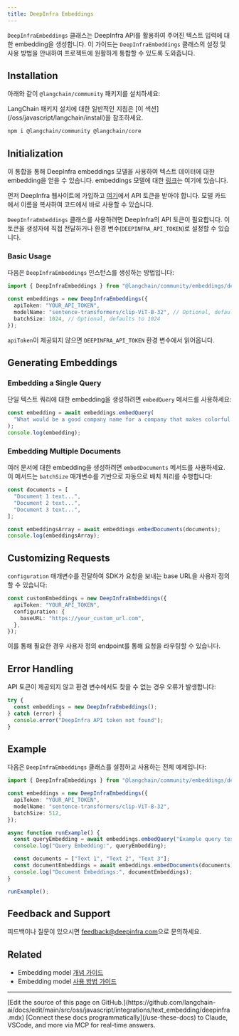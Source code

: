 ```yaml
---
title: DeepInfra Embeddings
---
```


`DeepInfraEmbeddings` 클래스는 DeepInfra API를 활용하여 주어진 텍스트 입력에 대한 embedding을 생성합니다. 이 가이드는 `DeepInfraEmbeddings` 클래스의 설정 및 사용 방법을 안내하여 프로젝트에 원활하게 통합할 수 있도록 도와줍니다.

## Installation

아래와 같이 `@langchain/community` 패키지를 설치하세요:

<Tip>
LangChain 패키지 설치에 대한 일반적인 지침은 [이 섹션](/oss/javascript/langchain/install)을 참조하세요.
</Tip>

```bash npm
npm i @langchain/community @langchain/core
```
## Initialization

이 통합을 통해 DeepInfra embeddings 모델을 사용하여 텍스트 데이터에 대한 embedding을 얻을 수 있습니다. embeddings 모델에 대한 [링크](https://deepinfra.com/models/embeddings)는 여기에 있습니다.

먼저 DeepInfra 웹사이트에 가입하고 [여기](https://deepinfra.com/dash/api_keys)에서 API 토큰을 받아야 합니다. 모델 카드에서 이름을 복사하여 코드에서 바로 사용할 수 있습니다.

`DeepInfraEmbeddings` 클래스를 사용하려면 DeepInfra의 API 토큰이 필요합니다. 이 토큰을 생성자에 직접 전달하거나 환경 변수(`DEEPINFRA_API_TOKEN`)로 설정할 수 있습니다.

### Basic Usage

다음은 `DeepInfraEmbeddings` 인스턴스를 생성하는 방법입니다:

```typescript
import { DeepInfraEmbeddings } from "@langchain/community/embeddings/deepinfra";

const embeddings = new DeepInfraEmbeddings({
  apiToken: "YOUR_API_TOKEN",
  modelName: "sentence-transformers/clip-ViT-B-32", // Optional, defaults to "sentence-transformers/clip-ViT-B-32"
  batchSize: 1024, // Optional, defaults to 1024
});
```
`apiToken`이 제공되지 않으면 `DEEPINFRA_API_TOKEN` 환경 변수에서 읽어옵니다.

## Generating Embeddings

### Embedding a Single Query

단일 텍스트 쿼리에 대한 embedding을 생성하려면 `embedQuery` 메서드를 사용하세요:

```typescript
const embedding = await embeddings.embedQuery(
  "What would be a good company name for a company that makes colorful socks?"
);
console.log(embedding);
```
### Embedding Multiple Documents

여러 문서에 대한 embedding을 생성하려면 `embedDocuments` 메서드를 사용하세요. 이 메서드는 `batchSize` 매개변수를 기반으로 자동으로 배치 처리를 수행합니다:

```typescript
const documents = [
  "Document 1 text...",
  "Document 2 text...",
  "Document 3 text...",
];

const embeddingsArray = await embeddings.embedDocuments(documents);
console.log(embeddingsArray);
```
## Customizing Requests

`configuration` 매개변수를 전달하여 SDK가 요청을 보내는 base URL을 사용자 정의할 수 있습니다:

```typescript
const customEmbeddings = new DeepInfraEmbeddings({
  apiToken: "YOUR_API_TOKEN",
  configuration: {
    baseURL: "https://your_custom_url.com",
  },
});
```
이를 통해 필요한 경우 사용자 정의 endpoint를 통해 요청을 라우팅할 수 있습니다.

## Error Handling

API 토큰이 제공되지 않고 환경 변수에서도 찾을 수 없는 경우 오류가 발생합니다:

```typescript
try {
  const embeddings = new DeepInfraEmbeddings();
} catch (error) {
  console.error("DeepInfra API token not found");
}
```
## Example

다음은 `DeepInfraEmbeddings` 클래스를 설정하고 사용하는 전체 예제입니다:

```typescript
import { DeepInfraEmbeddings } from "@langchain/community/embeddings/deepinfra";

const embeddings = new DeepInfraEmbeddings({
  apiToken: "YOUR_API_TOKEN",
  modelName: "sentence-transformers/clip-ViT-B-32",
  batchSize: 512,
});

async function runExample() {
  const queryEmbedding = await embeddings.embedQuery("Example query text.");
  console.log("Query Embedding:", queryEmbedding);

  const documents = ["Text 1", "Text 2", "Text 3"];
  const documentEmbeddings = await embeddings.embedDocuments(documents);
  console.log("Document Embeddings:", documentEmbeddings);
}

runExample();
```

## Feedback and Support

피드백이나 질문이 있으시면 [feedback@deepinfra.com](mailto:feedback@deepinfra.com)으로 문의하세요.

## Related

- Embedding model [개념 가이드](/oss/javascript/integrations/text_embedding)
- Embedding model [사용 방법 가이드](/oss/javascript/integrations/text_embedding)

---

<Callout icon="pen-to-square" iconType="regular">
    [Edit the source of this page on GitHub.](https://github.com/langchain-ai/docs/edit/main/src/oss/javascript/integrations/text_embedding/deepinfra.mdx)
</Callout>
<Tip icon="terminal" iconType="regular">
    [Connect these docs programmatically](/use-these-docs) to Claude, VSCode, and more via MCP for    real-time answers.
</Tip>
